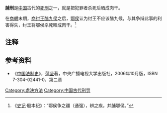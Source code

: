 '''脯刑'''是[[中国|中国]]古代的[[死刑|死刑]]之一，就是把犯罪者杀死后晒成肉干。

在[[商朝|商朝]]末期，[[商纣王|商纣王]][[醢刑|醢]][[九侯|九侯]]之后，[[鄂侯|鄂侯]]认为纣王不应该醢九候，与其争辩此事的利害得失，纣王将鄂侯杀死晒成肉干。<ref>《[[史记|史记]]·殷本纪》：“鄂侯争之疆（通强），辨之疾，并脯鄂侯。”</ref>

== 注释 ==
{{reflist}}

== 参考资料 ==
*《[[中国法制史|中国法制史]]》，[[蒲坚|蒲坚]]著，中央广播电视大学出版社，2006年10月版，ISBN 7-304-02441-0，第二章
{{Crime-stub}}
[[Category:處決方法|Category:處決方法]]
[[Category:中国古代刑罚|Category:中国古代刑罚]]